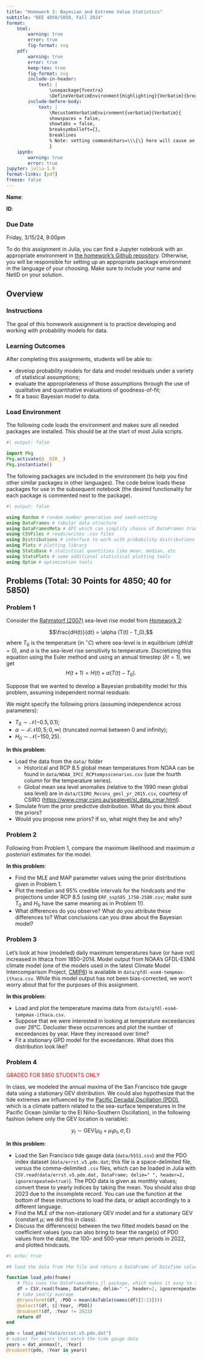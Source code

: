 ```yaml
---
title: "Homework 3: Bayesian and Extreme Value Statistics"
subtitle: "BEE 4850/5850, Fall 2024"
format:
    html:        
        warning: true
        error: true
        fig-format: svg
    pdf:
        warning: true
        error: true
        keep-tex: true
        fig-format: svg    
        include-in-header: 
            text: |
                \usepackage{fvextra}
                \DefineVerbatimEnvironment{Highlighting}{Verbatim}{breaklines,commandchars=\\\{\}}
        include-before-body:
            text: |
                \RecustomVerbatimEnvironment{verbatim}{Verbatim}{
                showspaces = false,
                showtabs = false,
                breaksymbolleft={},
                breaklines
                % Note: setting commandchars=\\\{\} here will cause an error 
                }
    ipynb:
        warning: true
        error: true
jupyter: julia-1.9
format-links: [pdf]
freeze: false
---
```


::: {.content-visible when-format="ipynb"}
**Name**:

**ID**:
:::

::: {.callout-important icon=false}
### Due Date

Friday, 3/15/24, 9:00pm
:::

::: {.content-visible unless-format="ipynb"}
:::{.callout-tip}

To do this assignment in Julia, you can find a Jupyter notebook with an appropriate environment in [the homework's Github repository]({{< var github_org.repo >}}/hw03). Otherwise, you will be responsible for setting up an appropriate package environment in the language of your choosing. Make sure to include your name and NetID on your solution.
:::
:::

## Overview

::: {.cell .markdown}

### Instructions

The goal of this homework assignment is to practice developing and working with probability models for data.


:::

::: {.cell .markdown}

### Learning Outcomes

After completing this assignments, students will be able to:

* develop probability models for data and model residuals under a variety of statistical assumptions;
* evaluate the appropriateness of those assumptions through the use of qualitative and quantitative evaluations of goodness-of-fit;
* fit a basic Bayesian model to data.


:::

::: {.cell .markdown}
### Load Environment

The following code loads the environment and makes sure all needed packages are installed. This should be at the start of most Julia scripts.

:::

```julia
#| output: false

import Pkg
Pkg.activate(@__DIR__)
Pkg.instantiate()
```

::: {.cell .markdown}
The following packages are included in the environment (to help you find other similar packages in other languages). The code below loads these packages for use in the subsequent notebook (the desired functionality for each package is commented next to the package).

:::

```julia
#| output: false

using Random # random number generation and seed-setting
using DataFrames # tabular data structure
using DataFramesMeta # API which can simplify chains of DataFrames transformations
using CSVFiles # reads/writes .csv files
using Distributions # interface to work with probability distributions
using Plots # plotting library
using StatsBase # statistical quantities like mean, median, etc
using StatsPlots # some additional statistical plotting tools
using Optim # optimization tools
```

## Problems (Total: 30 Points for 4850; 40 for 5850)

### Problem 1

::: {.cell .markdown}

Consider the [Rahmstorf (2007)](https://doi.org/10.1073/pnas.0907765106) sea-level rise model from [Homework 2](https://viveks.me/simulation-data-analysis/assignments/hw02/hw02.html):

$$\frac{dH(t)}{dt} = \alpha (T(t) - T_0),$$
where $T_0$ is the temperature (in $^\circ C$) where sea-level is in equilibrium ($dH/dt = 0$), and $\alpha$ is the sea-level rise sensitivity to temperature. Discretizing this equation using the Euler method and using an annual timestep ($\delta t = 1$), we get $$H(t+1) = H(t) + \alpha (T(t) - T_0).$$

Suppose that we wanted to develop a Bayesian probability model for this problem, assuming independent normal residuals:

\begin{gather*}
y(t) = F(t) - \varepsilon_t \\
\varepsilon_t \sim \mathcal{N}(0, \sigma^2)
\end{gather*}

We might specify the following priors (assuming independence across parameters):

- $T_0 \sim \mathcal{N}(-0.5, 0.1)$;
- $\alpha \sim \mathcal{TN}(0, 5; 0, \infty)$ (truncated normal between 0 and infinity);
- $H_0 \sim \mathcal{N}(-150, 25)$.

**In this problem**: 

* Load the data from the `data/` folder
  * Historical and RCP 8.5 global mean temperatures from NOAA can be found in `data/NOAA_IPCC_RCPtempsscenarios.csv` (use the fourth column for the temperature series).
  * Global mean sea level anomalies (relative to the 1990 mean global sea level) are in `data/CSIRO_Recons_gmsl_yr_2015.csv`, courtesy of CSIRO (<https://www.cmar.csiro.au/sealevel/sl_data_cmar.html>). 
* Simulate from the prior predictive distribution. What do you think about the priors?
* Would you propose new priors? If so, what might they be and why?
:::

### Problem 2

Following from Problem 1, compare the maximum likelihood and maximum *a posteriori* estimates for the model. 

**In this problem**: 

* Find the MLE and MAP parameter values using the prior distributions given in Problem 1.
* Plot the median and 95% credible intervals for the hindcasts and the projections under RCP 8.5 (using `ERF_ssp585_1750-2500.csv`; make sure $T_0$ and $H_0$ have the same meaning as in Problem 1!). 
* What differences do you observe? What do you attribute these differences to? What conclusions can you draw about the Bayesian model?

### Problem 3

Let's look at how (modeled) daily maximum temperatures have (or have not) increased in Ithaca from 1850--2014. Model output from NOAA's GFDL-ESM4 climate model (one of the models used in the latest Climate Model Intercomparison Project, [CMIP6](https://colab.research.google.com/corgiredirector?site=https%3A%2F%2Fcds.climate.copernicus.eu%2Fcdsapp%23%21%2Fdataset%2Fprojections-cmip6%3Ftab%3Doverview)) is available in `data/gfdl-esm4-tempmax-ithaca.csv`. While this model output has not been bias-corrected, we won't worry about that for the purposes of this assignment.

**In this problem**: 

* Load and plot the temperature maxima data from `data/gfdl-esm4-tempmax-ithaca.csv`.
* Suppose that we were interested in looking at temperature exceedances over 28°C. Decluster these occurrences and plot the number of exceedances by year. Have they increased over time? 
* Fit a stationary GPD model for the exceedances. What does this distribution look like?

### Problem 4

<span style="color:red;">GRADED FOR 5850 STUDENTS ONLY</span>

In class, we modeled the annual maxima of the San Francisco tide gauge data  using a stationary GEV distribution. We could also hypothesize that the tide extremes are influenced by the [Pacific Decadal Oscillation (PDO)](https://en.wikipedia.org/wiki/Pacific_decadal_oscillation), which is a climate pattern related to the sea-surface temperatures in the Pacific Ocean (similar to the El Niño-Southern Oscillation), in the following fashion (where only the GEV location is variable):

$$y_t \sim \text{GEV}(\mu_0 + \mu_1 p_t, \sigma, \xi)$$

**In this problem**: 

* Load the San Francisco tide gauge data (`data/h551.csv`) and the PDO index dataset (`data/errst.v5.pdo.dat`; this file is a space-delimited file, versus the comma-delimited `.csv` files, which can be loaded in Julia with `CSV.read(data/errst.v5.pdo.dat, DataFrame; delim=" ", header=2, ignorerepeated=true)`). The PDO data is given as monthly values; convert these to yearly indices by taking the mean. You should also drop 2023 due to the incomplete record. You can use the function at the bottom of these instructions to load the data, or adapt accordingly to a different language.
* Find the MLE of the non-stationary GEV model and for a stationary GEV (constant $\mu$; we did this in class).
* Discuss the difference(s) between the two fitted models based on the coefficient values (you can also bring to bear the range(s) of PDO values from the data), the 100- and 500-year return periods in 2022, and plotted hindcasts.

```julia
#| echo: true

## load the data from the file and return a DataFrame of DateTime values and gauge measurements

function load_pdo(fname)
    # This uses the DataFramesMeta.jl package, which makes it easy to string together commands to load and process data
    df = CSV.read(fname, DataFrame; delim=" ", header=2, ignorerepeated=true)
    # take yearly average
    @transform!(df, :PDO = mean(AsTable(names(df)[2:13])))
    @select!(df, $[:Year, :PDO])
    @rsubset!(df, :Year != 2023)
    return df
end

pdo = load_pdo("data/ersst.v5.pdo.dat")
# subset for years that match the tide gauge data
years = dat_annmax[!, :Year]
@rsubset!(pdo, :Year in years)
```